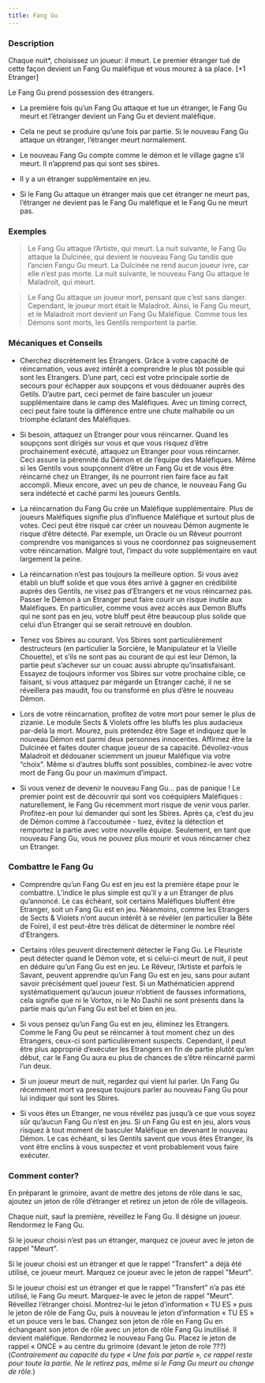 ```yaml
---
title: Fang Gu
---
```



<Role FANG_GU header />

### Description

Chaque nuit*, choisissez un joueur: il meurt. Le premier étranger tué de cette façon devient un Fang Gu maléfique et vous mourez à sa place. [+1 Etranger]

Le Fang Gu prend possession des étrangers.

-   La première fois qu’un Fang Gu attaque et tue un étranger, le Fang Gu meurt et l’étranger devient un Fang Gu et devient maléfique.

-   Cela ne peut se produire qu’une fois par partie. Si le nouveau Fang Gu attaque un étranger, l’étranger meurt normalement.

-   Le nouveau Fang Gu compte comme le démon et le village gagne s’il meurt. Il n’apprend pas qui sont ses sbires. 

-   Il y a un étranger supplémentaire en jeu.

-   Si le Fang Gu attaque un étranger mais que cet étranger ne meurt pas, l’étranger ne devient pas le Fang Gu maléfique et le Fang Gu ne meurt pas.

### Exemples

> Le Fang Gu attaque l’Artiste, qui meurt. La nuit suivante, le Fang Gu attaque la Dulcinée, qui devient le nouveau Fang Gu tandis que l’ancien Fangu Gu meurt. La Dulcinée ne rend aucun joueur ivre, car elle n’est pas morte. La nuit suivante, le nouveau Fang Gu attaque le Maladroit, qui meurt.

> Le Fang Gu attaque un joueur mort, pensant que c’est sans danger. Cependant, le joueur mort était le Maladroit. Ainsi, le Fang Gu meurt, et le Maladroit mort devient un Fang Gu Maléfique. Comme tous les Démons sont morts, les Gentils remportent la partie.

### Mécaniques et Conseils

- Cherchez discrètement les Etrangers. Grâce à votre capacité de réincarnation, vous avez intérêt à comprendre le plus tôt possible qui sont les Etrangers. D’une part, ceci est votre principale sortie de secours pour échapper aux soupçons et vous dédouaner auprès des Getils. D’autre part, ceci permet de faire basculer un joueur supplémentaire dans le camp des Maléfiques. Avec un timing correct, ceci peut faire toute la différence entre une chute malhabile ou un triomphe éclatant des Maléfiques.

- Si besoin, attaquez un Etranger pour vous réincarner. Quand les soupçons sont dirigés sur vous et que vous risquez d’être prochainement exécuté, attaquez un Etranger pour vous réincarner. Ceci assure la pérennité du Démon et de l’équipe des Maléfiques. Même si les Gentils vous soupçonnent d’être un Fang Gu et de vous être réincarné chez un Etranger, ils ne pourront rien faire face au fait accompli. Mieux encore, avec un peu de chance, le nouveau Fang Gu sera indétecté et caché parmi les joueurs Gentils.

- La réincarnation du Fang Gu crée un Maléfique supplémentaire. Plus de joueurs Maléfiques signifie plus d’influence Maléfique et surtout plus de votes. Ceci peut être risqué car créer un nouveau Démon augmente le risque d’être détecté. Par exemple, un Oracle ou un Rêveur pourront comprendre vos manigances si vous ne coordonnez pas soigneusement votre réincarnation. Malgré tout, l’impact du vote supplémentaire en vaut largement la peine.

- La réincarnation n’est pas toujours la meilleure option. Si vous avez établi un bluff solide et que vous êtes arrivé à gagner en crédibilité auprès des Gentils, ne visez pas d’Etrangers et ne vous réincarnez pas. Passer le Démon à un Etranger peut faire courir un risque inutile aux Maléfiques. En particulier, comme vous avez accès aux Demon Bluffs qui ne sont pas en jeu, votre bluff peut être beaucoup plus solide que celui d’un Etranger qui se serait retrouvé en doublon.

- Tenez vos Sbires au courant. Vos Sbires sont particulièrement destructeurs (en particulier la Sorcière, le Manipulateur et la Vieille Chouette), et s’ils ne sont pas au courant de qui est leur Démon, la partie peut s’achever sur un couac aussi abrupte qu’insatisfaisant. Essayez de toujours informer vos Sbires sur votre prochaine cible, ce faisant, si vous attaquez par mégarde un Etranger caché, il ne se réveillera pas maudit, fou ou transformé en plus d’être le nouveau Démon.

- Lors de votre réincarnation, profitez de votre mort pour semer le plus de zizanie. Le module Sects & Violets offre les bluffs les plus audacieux par-delà la mort. Mourez, puis prétendez être Sage et indiquez que le nouveau Démon est parmi deux personnes innocentes. Affirmez être la Dulcinée et faites douter chaque joueur de sa capacité. Dévoilez-vous Maladroit et dédouaner sciemment un joueur Maléfique via votre “choix”. Même si d’autres bluffs sont possibles, combinez-le avec votre mort de Fang Gu pour un maximum d’impact.

- Si vous venez de devenir le nouveau Fang Gu… pas de panique ! Le premier point est de découvrir qui sont vos coéquipiers Maléfiques : naturellement, le Fang Gu récemment mort risque de venir vous parler. Profitez-en pour lui demander qui sont les Sbires. Après ça, c’est du jeu de Démon comme à l’accoutumée - tuez, évitez la détection et remportez la partie avec votre nouvelle équipe. Seulement, en tant que nouveau Fang Gu, vous ne pouvez plus mourir et vous réincarner chez un Etranger.

### Combattre le Fang Gu

- Comprendre qu’un Fang Gu est en jeu est la première étape pour le combattre. L’indice le plus simple est qu’il y a un Etranger de plus qu’annoncé. Le cas échéant, soit certains Maléfiques bluffent être Etranger, soit un Fang Gu est en jeu. Néanmoins, comme les Etrangers de Sects & Violets n’ont aucun intérêt à se révéler (en particulier la Bête de Foire), il est peut-être très délicat de déterminer le nombre réel d’Etrangers.

- Certains rôles peuvent directement détecter le Fang Gu. Le Fleuriste peut détecter quand le Démon vote, et si celui-ci meurt de nuit, il peut en déduire qu’un Fang Gu est en jeu. Le Rêveur, l’Artiste et parfois le Savant, peuvent apprendre qu’un Fang Gu est en jeu, sans pour autant savoir précisément quel joueur l’est. Si un Mathématicien apprend systématiquement qu’aucun joueur n’obtient de fausses informations, cela signifie que ni le Vortox, ni le No Dashii ne sont présents dans la partie mais qu’un Fang Gu est bel et bien en jeu.

- Si vous pensez qu’un Fang Gu est en jeu, éliminez les Etrangers. Comme le Fang Gu peut se réincarner à tout moment chez un des Etrangers, ceux-ci sont particulièrement suspects. Cependant, il peut être plus approprié d’exécuter les Etrangers en fin de partie plutôt qu’en début, car le Fang Gu aura eu plus de chances de s’être réincarné parmi l’un deux.

- Si un joueur meurt de nuit, regardez qui vient lui parler. Un Fang Gu récemment mort va presque toujours parler au nouveau Fang Gu pour lui indiquer qui sont les Sbires.

- Si vous êtes un Etranger, ne vous révélez pas jusqu’à ce que vous soyez sûr qu’aucun Fang Gu n’est en jeu. Si un Fang Gu est en jeu, alors vous risquez à tout moment de basculer Maléfique en devenant le nouveau Démon. Le cas échéant, si les Gentils savent que vous êtes Etranger, ils vont être enclins à vous suspectez et vont probablement vous faire exécuter.

### Comment conter?

En préparant le grimoire, avant de mettre des jetons de rôle dans le sac, ajoutez un jeton de rôle d’étranger et retirez un jeton de rôle de villageois.

Chaque nuit, sauf la première, réveillez le Fang Gu. Il désigne un joueur. Rendormez le Fang Gu.

Si le joueur choisi n’est pas un étranger, marquez ce joueur avec le jeton de rappel "Meurt".

Si le joueur choisi est un étranger et que le rappel "Transfert" a déjà été utilisé, ce joueur meurt. Marquez ce joueur avec le jeton de rappel "Meurt".

Si le joueur choisi est un étranger et que le rappel "Transfert" n’a pas été utilisé, le Fang Gu meurt. Marquez-le avec le jeton de rappel "Meurt". Réveillez l’étranger choisi. Montrez-lui le jeton d’information « TU ES » puis le jeton de rôle de Fang Gu, puis à nouveau le jeton d’information « TU ES » et un pouce vers le bas. Changez son jeton de rôle en Fang Gu en échangeant son jeton de rôle avec un jeton de rôle Fang Gu inutilisé. Il devient maléfique. Rendormez le nouveau Fang Gu. Placez le jeton de rappel « ONCE » au centre du grimoire (devant le jeton de role ???) (_Contrairement au capacité du type « Une fois par partie », ce rappel reste pour toute la partie. Ne le retirez pas, même si le Fang Gu meurt ou change de rôle._)